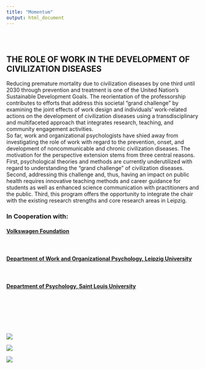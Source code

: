 ```yaml
---
title: "Momentum"
output: html_document
---
```


<style type="text/css">
.title {
  display: none;
}

#getting-started img {
  margin-right: 10px;
}

</style>

<div class="row" style="padding-top: 30px;">
<div class="col-sm-9">

# **THE ROLE OF WORK IN THE DEVELOPMENT OF CIVILIZATION DISEASES**

Reducing premature mortality due to civilization diseases by one third until 2030 through prevention and treatment is one of the United Nation's Sustainable Development Goals. The reorientation of the professorship contributes to efforts that address this societal "grand challenge" by examining the joint effects of work design and individuals' work-related actions on the development of civilization diseases using a transdisciplinary and multifaceted approach that integrates research, teaching, and community engagement activities.  
So far, work and organizational psychologists have shied away from investigating the role of work with regard to the prevention, onset, and development of noncommunicable and chronic civilization diseases. The motivation for the perspective extension stems from three central reasons. First, psychological theories and methods are currently underutilized with regard to understanding the "grand challenge" of civilization diseases. Second, addressing this challenge and, thus, having an impact on public health requires innovative teaching methods and career guidance for students as well as enhanced science communication with practitioners and the public. Third, this program offers the opportunity to integrate the chair with the existing research strengths and core research areas in Leipzig.

### In Cooperation with:
<h4> [Volkswagen Foundation](https://www.volkswagenstiftung.de/) </h4>  
&nbsp;  
<h4> [Department of Work and Organizational Psychology, Leipzig University](https://www.lw.uni-leipzig.de/aopsych)  </h4>  
&nbsp;  
<h4> [Department of Psychology, Saint Louis University](https://www.slu.edu/arts-and-sciences/psychology/) </h4>   
&nbsp;  
</div>
<div class="col-sm-3">
&nbsp;  
&nbsp;  
&nbsp;  


<a href = "https://www.volkswagenstiftung.de/">
<img src="images/VWST_RGB_150.gif">

</a>


<a href = "https://www.lw.uni-leipzig.de/aopsych">
<img src="images/logo1.png">
</a>




<a href = "https://www.cortrudolph.com">
<img src="images/logo2.png">

</a>
</div>

